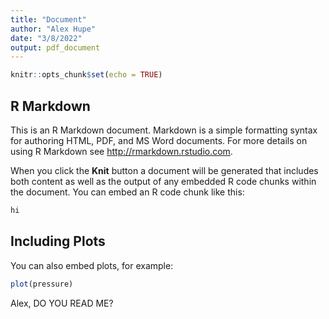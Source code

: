```yaml
---
title: "Document"
author: "Alex Hupe"
date: "3/8/2022"
output: pdf_document
---
```


```r
knitr::opts_chunk$set(echo = TRUE)
```

## R Markdown

This is an R Markdown document. Markdown is a simple formatting syntax for authoring HTML, PDF, and MS Word documents. For more details on using R Markdown see <http://rmarkdown.rstudio.com>.

When you click the **Knit** button a document will be generated that includes both content as well as the output of any embedded R code chunks within the document. You can embed an R code chunk like this:

```r
hi
```

## Including Plots

You can also embed plots, for example:

```r
plot(pressure)
```

Alex, DO YOU READ ME?